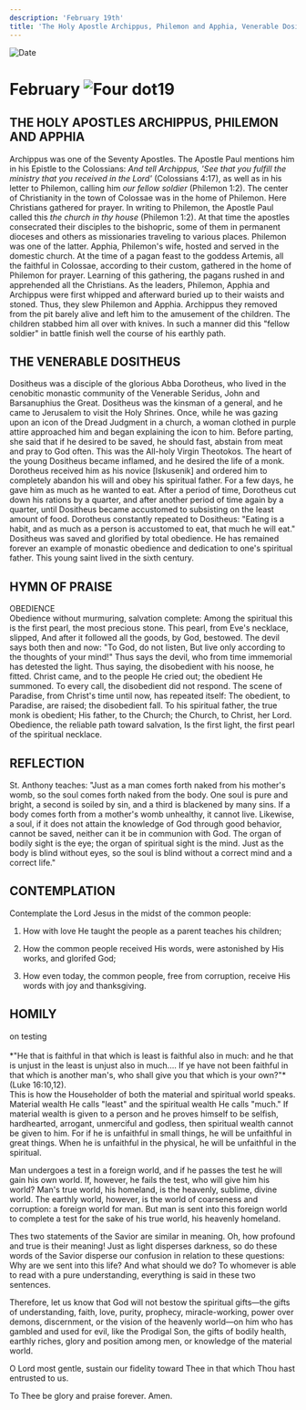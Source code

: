 ```yaml
---
description: 'February 19th'
title: 'The Holy Apostle Archippus, Philemon and Apphia, Venerable Dositheus'
---
```


<CustomPaginator />
<RunningHead />

<Image src="/title-imprint.png" height={68} width={50} alt="Date" className="title-imprint"/>

# <div id="date">February <Image className="four-dot" src="/four-dot.png" height={15} width={15} alt="Four dot" />19</div>

## THE HOLY APOSTLES ARCHIPPUS, PHILEMON AND APPHIA

Archippus was one of the Seventy Apostles. The Apostle Paul mentions him in his Epistle to the Colossians: *And tell Archippus, 'See that you fulfill the ministry that you received in the Lord'* (Colossians 4:17), as well as in his letter to Philemon, calling him *our fellow soldier* (Philemon 1:2). The center of Christianity in the town of Colossae was in the home of Philemon. Here Christians gathered for prayer. In writing to Philemon, the Apostle Paul called this *the church in thy house* (Philemon 1:2). At that time the apostles consecrated their disciples to the bishopric, some of them in permanent dioceses and others as missionaries traveling to various places. Philemon was one of the latter. Apphia, Philemon's wife, hosted and served in the domestic church. At the time of a pagan feast to the goddess Artemis, all the faithful in Colossae, according to their custom, gathered in the home of Philemon for prayer. Learning of this gathering, the pagans rushed in and apprehended all the Christians.  As the leaders, Philemon, Apphia and Archippus were first whipped and afterward buried up to their waists and stoned. Thus, they slew Philemon and Apphia. Archippus they removed from the pit barely alive and left him to the amusement of the children. The children stabbed him all over with knives. In such a manner did this "fellow soldier" in battle finish well the course of his earthly path.

## THE VENERABLE DOSITHEUS

Dositheus was a disciple of the glorious Abba Dorotheus, who lived in the cenobitic monastic community of the Venerable Seridus, John and Barsanuphius the Great. Dositheus was the kinsman of a general, and he came to Jerusalem to visit the Holy Shrines. Once, while he was gazing upon an icon of the Dread Judgment in a church, a woman clothed in purple attire approached him and began explaining the icon to him. Before parting, she said that if he desired to be saved, he should fast, abstain from meat and pray to God often. This was the All-holy Virgin Theotokos. The heart of the young Dositheus became inflamed, and he desired the life of a monk. Dorotheus received him as his novice [Iskusenik] and ordered him to completely abandon his will and obey his spiritual father. For a few days, he gave him as much as he wanted to eat. After a period of time, Dorotheus cut down his rations by a quarter, and after another period of time again by a quarter, until Dositheus became accustomed to subsisting on the least amount of food. Dorotheus constantly repeated to Dositheus: "Eating is a habit, and as much as a person is accustomed to eat, that much he will eat." Dositheus was saved and glorified by total obedience. He has remained forever an example of monastic obedience and dedication to one's spiritual father. This young saint lived in the sixth century.


## HYMN OF PRAISE
<div style={{textAlign:'center', color:'crimson', fontWeight:'bold'}}>
OBEDIENCE
</div>
Obedience without murmuring, salvation complete:  
Among the spiritual this is the first pearl, the most precious stone.  
This pearl, from Eve's necklace, slipped,  
And after it followed all the goods, by God, bestowed.  
The devil says both then and now: "To God, do not listen,  
But live only according to the thoughts of your mind!"  
Thus says the devil, who from time immemorial has detested the light.  
Thus saying, the disobedient with his noose, he fitted.  
Christ came, and to the people He cried out; the obedient He summoned.  
To every call, the disobedient did not respond.  
The scene of Paradise, from Christ's time until now, has repeated itself:  
The obedient, to Paradise, are raised; the disobedient fall.  
To his spiritual father, the true monk is obedient;  
His father, to the Church; the Church, to Christ, her Lord.  
Obedience, the reliable path toward salvation,  
Is the first light, the first pearl of the spiritual necklace.  


## REFLECTION

St. Anthony teaches: "Just as a man comes forth naked from his mother's womb, so the soul comes forth naked from the body. One soul is pure and bright, a second is soiled by sin, and a third is blackened by many sins.  If a body comes forth from a mother's womb unhealthy, it cannot live. Likewise, a soul, if it does not attain the knowledge of God through good behavior, cannot be saved, neither can it be in communion with God. The organ of bodily sight is the eye; the organ of spiritual sight is the mind. Just as the body is blind without eyes, so the soul is blind without a correct mind and a correct life."


## CONTEMPLATION

Contemplate the Lord Jesus in the midst of the common people:

1. How with love He taught the people as a parent teaches his children;

2. How the common people received His words, were astonished by His works, and glorifed God;

3. How even today, the common people, free from corruption, receive His words with joy and thanksgiving.


## HOMILY
<div style={{textAlign:'center', color:'crimson', fontWeight:'bold'}}>
on testing
</div><br />
<div style={{textAlign:'right'}}>
*"He that is faithful in that which is least is faithful also in much: and he that is unjust in the least is unjust also in much.... If ye have not been faithful in that which is another man's, who shall give you that which is your own?"* (Luke 16:10,12).
</div>
This is how the Householder of both the material and spiritual world speaks. Material wealth He calls "least" and the spiritual wealth He calls "much." If material wealth is given to a person and he proves himself to be selfish, hardhearted, arrogant, unmerciful and godless, then spiritual wealth cannot be given to him. For if he is unfaithful in small things, he will be unfaithful in great things. When he is unfaithful in the physical, he will be unfaithful in the spiritual.

Man undergoes a test in a foreign world, and if he passes the test he will gain his own world.  If, however, he fails the test, who will give him his world? Man's true world, his homeland, is the heavenly, sublime, divine world. The earthly world, however, is the world of coarseness and corruption: a foreign world for man. But man is sent into this foreign world to complete a test for the sake of his true world, his heavenly homeland.

Thes two statements of the Savior are similar in meaning. Oh, how profound and true is their meaning! Just as light disperses darkness, so do these words of the Savior disperse our confusion in relation to these questions: Why are we sent into this life? And what should we do? To whomever is able to read with a pure understanding, everything is said in these two sentences.

Therefore, let us know that God will not bestow the spiritual gifts—the gifts of understanding, faith, love, purity, prophecy, miracle-working, power over demons, discernment, or the vision of the heavenly world—on him who has gambled and used for evil, like the Prodigal Son, the gifts of bodily health, earthly riches, glory and position among men, or knowledge of the material world.

O Lord most gentle, sustain our fidelity toward Thee in that which Thou hast entrusted to us.

To Thee be glory and praise forever. Amen.